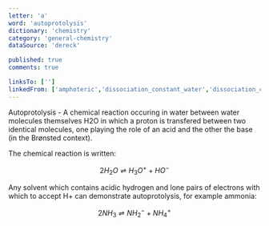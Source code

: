 ```yaml
---
letter: 'a'
word: 'autoprotolysis'
dictionary: 'chemistry'
category: 'general-chemistry'
dataSource: 'dereck'

published: true
comments: true

linksTo: ['']
linkedFrom: ['amphoteric','dissociation_constant_water','dissociation_constant_water']
---
```


<a id="autoprotolysis">Autoprotolysis</a> - A chemical reaction occuring in water between water molecules themselves H2O in which a proton is transfered between two identical molecules, one playing the role of an acid and the other the base (in the Brønsted context).

The chemical reaction is written:

$$
    2H_2 O \rightleftharpoons H_3 O^+ + HO^-
$$

Any solvent which contains acidic hydrogen and lone pairs of electrons with which to accept H+ can demonstrate autoprotolysis, for example ammonia:

$$
    2NH_3 \rightleftharpoons NH^-_2 + NH^+_4
$$